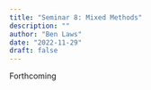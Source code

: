 ```yaml
---
title: "Seminar 8: Mixed Methods"
description: ""
author: "Ben Laws"
date: "2022-11-29"
draft: false
---
```


Forthcoming